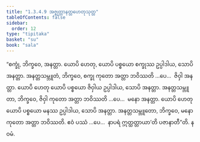 ```yaml
---
title: "1.3.4.9 အဇ္ဈတ္တာနတ္တဟေတုသုတ္တ"
tableOfContents: false
sidebar:
  order: 12
type: "tipitaka"
basket: "su"
book: "sala"
---
```



<DynamicBreadcrumb />

<Division number="142" book="sala">

<Paragraph number="799" book="sala">
“စက္ခုံ, ဘိက္ခဝေ, အနတ္တာ. ယောပိ ဟေတု, ယောပိ ပစ္စယော စက္ခုဿ ဥပ္ပါဒါယ, သောပိ အနတ္တာ. အနတ္တသမ္ဘူတံ, ဘိက္ခဝေ, စက္ခု ကုတော အတ္တာ ဘဝိဿတိ …ပေ…  ဇိဝှါ အနတ္တာ. ယောပိ ဟေတု ယောပိ ပစ္စယော ဇိဝှါယ ဥပ္ပါဒါယ, သောပိ အနတ္တာ. အနတ္တသမ္ဘူတာ, ဘိက္ခဝေ, ဇိဝှါ ကုတော အတ္တာ ဘဝိဿတိ …ပေ…  မနော အနတ္တာ. ယောပိ ဟေတု ယောပိ ပစ္စယော မနဿ ဥပ္ပါဒါယ, သောပိ အနတ္တာ. အနတ္တသမ္ဘူတော, ဘိက္ခဝေ, မနော ကုတော အတ္တာ ဘဝိဿတိ. ဧဝံ ပဿံ …ပေ…  နာပရံ ဣတ္ထတ္တာယာ’တိ ပဇာနာတီ”တိ.

</Paragraph>
</Division>

<Paragraph number="800" type="center" book="sala">
နဝမံ.
</Paragraph>